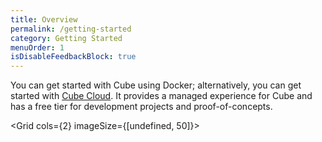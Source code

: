 ```yaml
---
title: Overview
permalink: /getting-started
category: Getting Started
menuOrder: 1
isDisableFeedbackBlock: true
---
```


You can get started with Cube using Docker; alternatively,
you can get started with [Cube Cloud](https://cube.dev/cloud/).
It provides a managed experience for Cube and has a free tier for development projects and proof-of-concepts.

<Grid cols={2} imageSize={[undefined, 50]}>
  <GridItem
    url="getting-started/cloud/overview"
    imageUrl="https://raw.githubusercontent.com/cube-js/cube.js/master/docs/static/icons/cube-cloud.svg"
    title="Cube Cloud"
  />
  <GridItem
    url="getting-started/core/overview"
    imageUrl="https://raw.githubusercontent.com/cube-js/cube.js/master/docs/static/icons/git.svg"
    title="Cube Core"
  />
</Grid>

